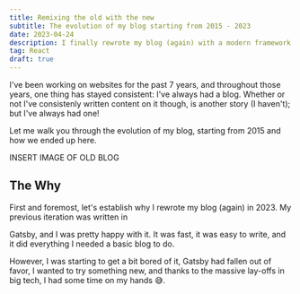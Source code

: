 ```yaml
---
title: Remixing the old with the new
subtitle: The evolution of my blog starting from 2015 - 2023
date: 2023-04-24
description: I finally rewrote my blog (again) with a modern framework
tag: React
draft: true
---
```


I've been working on websites for the past 7 years, and throughout those years,
one thing has stayed consistent: I've always had a blog. Whether or not I've
consistenly written content on it though, is another story (I haven't); but I've
always had one!

Let me walk you through the evolution of my blog, starting from 2015 and how we
ended up here.

INSERT IMAGE OF OLD BLOG

## The Why

First and foremost, let's establish why I rewrote my blog (again) in 2023. My
previous iteration was written in

<TextLink href="https://www.gatsbyjs.com/">Gatsby</TextLink>, and I was pretty
happy with it. It was fast, it was easy to write, and it did everything I needed
a basic blog to do.

However, I was starting to get a bit bored of it, Gatsby had fallen out of
favor, I wanted to try something new, and thanks to the massive lay-offs in big
tech, I had some time on my hands 😅.
